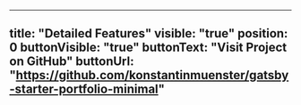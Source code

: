---
title: "Detailed Features"
visible: "true"
position: 0
buttonVisible: "true"
buttonText: "Visit Project on GitHub"
buttonUrl: "https://github.com/konstantinmuenster/gatsby-starter-portfolio-minimal"
----